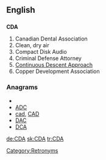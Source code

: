 {{also|CdA}}
==English==

==={{initialism}}===
{{wikipedia}}
'''CDA'''

# Canadian Dental Association
# Clean, dry air
# Compact Disk Audio
# Criminal Defense Attorney
# [[w:Continuous Descent Approach|Continuous Descent Approach]]
# Copper Development Association

===Anagrams===
* {{alphagram|acd}}
* [[ADC#English|ADC]]
* [[cad#English|cad]], [[CAD#English|CAD]]
* [[DAC#English|DAC]]
* [[DCA#English|DCA]]

[[Category:Retronyms]]


[[de:CDA]]
[[sk:CDA]]
[[tr:CDA]]